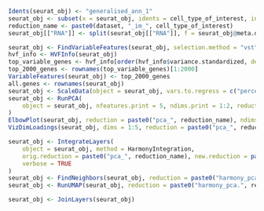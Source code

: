 
```R
Idents(seurat_obj) <- "generalised_ann_1"
seurat_obj <- subset(x = seurat_obj, idents = cell_type_of_interest, invert = F)
reduction_name <- paste0(dataset, "_im_", cell_type_of_interest)
seurat_obj[["RNA"]] <- split(seurat_obj[["RNA"]], f = seurat_obj@meta.data[[sample_col]])

seurat_obj <- FindVariableFeatures(seurat_obj, selection.method = "vst", nfeatures = 2000, verbose = TRUE)
hvf_info <- HVFInfo(seurat_obj)
top_variable_genes <- hvf_info[order(hvf_info$variance.standardized, decreasing = TRUE), ]
top_2000_genes <- rownames(top_variable_genes)[1:2000]
VariableFeatures(seurat_obj) <- top_2000_genes
all.genes <- rownames(seurat_obj)
seurat_obj <- ScaleData(object = seurat_obj, vars.to.regress = c("percent_mt"), features = top_2000_genes, verbose = FALSE)
seurat_obj <- RunPCA(
    object = seurat_obj, nfeatures.print = 5, ndims.print = 1:2, reduction.name = paste0("pca_", reduction_name)
)
ElbowPlot(seurat_obj, reduction = paste0("pca_", reduction_name), ndims = 100)
VizDimLoadings(seurat_obj, dims = 1:5, reduction = paste0("pca_", reduction_name), nfeatures = 15)

seurat_obj <- IntegrateLayers(
    object = seurat_obj, method = HarmonyIntegration,
    orig.reduction = paste0("pca_", reduction_name), new.reduction = paste0("harmony_pca.", reduction_name),
    verbose = TRUE
)
seurat_obj <- FindNeighbors(seurat_obj, reduction = paste0("harmony_pca.", reduction_name), dims = 1:25)
seurat_obj <- RunUMAP(seurat_obj, reduction = paste0("harmony_pca.", reduction_name), dims = 1:25, reduction.name = paste0("umap.harmony.", reduction_name))

seurat_obj <- JoinLayers(seurat_obj)
```



